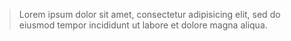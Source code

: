 > Lorem ipsum dolor sit amet, consectetur adipisicing elit, sed do eiusmod tempor incididunt ut labore et dolore magna aliqua.